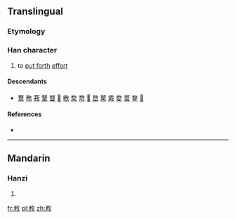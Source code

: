 ==Translingual==

===Etymology===
{{Han compound|矛|攴|alt2=攵|ls=psc}}

===Han character===
{{Han char|rn=66|rad=攴|as=05|sn=9|four=|canj=弓竹人大 (NHOK)|ids=⿰[[矛]][[攵]]}}

# to [[put forth]] [[effort]]

====Descendants====
* [[鶩]] [[務]] [[䓮]] [[鞪]] [[瞀]] [[𦎦]] [[㮘]] [[楘]] [[㡔]] [[𩭾]] [[嵍]] [[騖]] [[霚]] [[婺]] [[蝥]] [[鍪]] [[𨡭]]

====References====
* {{Han ref|kx=0469.240|dkj=13160|dj=0820.040|hdz=21455.120|uh=6544|ud=25924}}

----

==Mandarin==

===Hanzi===
{{cmn-hanzi|pin=[[wù]] ([[wu4]])|wg=wu<sup>4</sup>}}

# {{defn|lang=cmn|sort=攴05}}

[[fr:敄]]
[[pl:敄]]
[[zh:敄]]